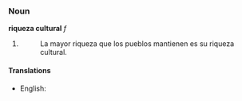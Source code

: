 ===Noun===
'''riqueza cultural''' ''f''

#
#: La mayor riqueza que los pueblos mantienen es su riqueza cultural.

====Translations====
*English: [[ ]] <!-- I would appreciate it if a native English speaker would add the proper translation -->